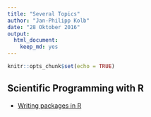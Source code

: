 ```yaml
---
title: "Several Topics"
author: "Jan-Philipp Kolb"
date: "28 Oktober 2016"
output: 
  html_document: 
    keep_md: yes
---
```


```r
knitr::opts_chunk$set(echo = TRUE)
```

## Scientific Programming with R

- [Writing packages in R](https://github.com/Japhilko/DataAnalysis/blob/master/portfolio/R/WriteRpackages.md)

